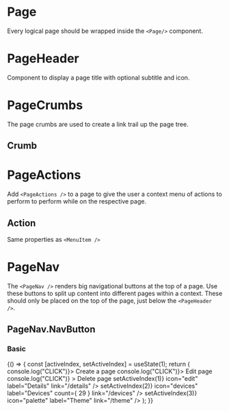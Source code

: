 
<Meta title="Components/Page/Page" component={Page} />

# Page

Every logical page should be wrapped inside the `<Page/>` component.

# PageHeader

Component to display a page title with optional subtitle and icon.

<ArgsTable of={PageHeader} />

# PageCrumbs

The page crumbs are used to create a link trail up the page tree.

<ArgsTable of={PageCrumbs} />

## Crumb

<ArgsTable of={Crumb} />

# PageActions

Add `<PageActions />` to a page to give the user a context menu of actions to perform to perform while on the respective page.

<ArgsTable of={PageActions} />

## Action

Same properties as `<MenuItem />`

# PageNav

The `<PageNav />` renders big navigational buttons at the top of a page.
Use these buttons to split up content into different pages within a context.
These should only be placed on the top of the page, just below the `<PageHeader />`.

<ArgsTable of={PageNav} />

## PageNav.NavButton

<ArgsTable of={NavButton} />

### Basic

<Canvas>
    <Story name="basic">
        {() => {
            const [activeIndex, setActiveIndex] = useState(1);
            return (
                <ComponentWrapper>
                    <AppLayout>
                        <AppContent>
                            <Page>
                                <PageHeader
                                    title="Edit profile"
                                    subtitle="Change your user profile details"
                                    icon="gear"
                                />
                                <PageCrumbs>
                                    <Crumb label="Start" link="/" />
                                    <Crumb label="Users" link="/users" />
                                    <Crumb label="Edit profile" link="/users/1" />
                                    <Crumb current />
                                </PageCrumbs>
                                <PageActions>
                                    <Action icon="plus" onClick={() => console.log("CLICK")}>
                                        Create a page
                                    </Action>
                                    <Action icon="edit" onClick={() => console.log("CLICK")}>
                                        Edit page
                                    </Action>
                                    <Action
                                        icon="trash"
                                        iconColor="error"
                                        onClick={() => console.log("CLICK")}
                                    >
                                        Delete page
                                    </Action>
                                </PageActions>
                                <PageNav>
                                    <NavButton
                                        active={activeIndex === 1}
                                        onClick={() => setActiveIndex(1)}
                                        icon="edit"
                                        label="Details"
                                        link="/details"
                                    />
                                    <NavButton
                                        active={activeIndex === 2}
                                        onClick={() => setActiveIndex(2)}
                                        icon="devices"
                                        label="Devices"
                                        count={
                                            <Badge fill number color="accent">
                                                29
                                            </Badge>
                                        }
                                        link="/devices"
                                    />
                                    <NavButton
                                        active={activeIndex === 3}
                                        onClick={() => setActiveIndex(3)}
                                        icon="palette"
                                        label="Theme"
                                        link="/theme"
                                    />
                                </PageNav>
                            </Page>
                        </AppContent>
                    </AppLayout>
                </ComponentWrapper>
            );
        }}
    </Story>
</Canvas>
